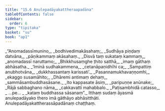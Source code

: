 ```yaml
---
title: "15.6 Anulepadāyakattheraapadāna"
tableOfContents: false
sidebar:
  order: 6
type: "tipitaka"
basket: "su"
book: "ap1"
---
```



<DynamicBreadcrumb />

<Division number="26" book="ap1" bookNo="20" page="190">

<Paragraph number="2313" type="verses" book="ap1">
_“Anomadassīmunino,_  
_bodhivedimakāsahaṃ;_  
_Sudhāya piṇḍaṃ datvāna,_  
_pāṇikammaṃ akāsahaṃ._  

</Paragraph>

</Division>
<Division number="27" book="ap1" bookNo="20" page="191">

<Paragraph number="2314" type="verses" book="ap1">
_Disvā taṃ sukataṃ kammaṃ,_  
_anomadassī naruttamo;_  
_Bhikkhusaṃghe ṭhito satthā,_  
_imaṃ gāthaṃ abhāsatha._  

</Paragraph>

</Division>
<Division number="28" book="ap1" bookNo="20" page="191">

<Paragraph number="2315" type="verses" book="ap1">
_‘Iminā sudhakammena,_  
_cetanāpaṇidhīhi ca;_  
_Sampattiṃ anubhotvāna,_  
_dukkhassantaṃ karissati’._  

</Paragraph>

</Division>
<Division number="29" book="ap1" bookNo="20" page="191">

<Paragraph number="2316" type="verses" book="ap1">
_Pasannamukhavaṇṇomhi,_  
_ekaggo susamāhito;_  
_Dhāremi antimaṃ dehaṃ,_  
_sammāsambuddhasāsane._  

</Paragraph>

</Division>
<Division number="30" book="ap1" bookNo="20" page="191">

<Paragraph number="2317" type="verses" book="ap1">
_Ito kappasate āsiṃ,_  
_paripuṇṇe anūnake;_  
_Rājā sabbaghano nāma,_  
_cakkavattī mahabbalo._  

</Paragraph>

</Division>
<Division number="31" book="ap1" bookNo="20" page="191">

<Paragraph number="2318" type="verses" book="ap1">
_Paṭisambhidā catasso,_  
_ …pe… _  
_kataṃ buddhassa sāsanaṃ”._  

</Paragraph>

<Paragraph number="2319" book="ap1">
Itthaṃ sudaṃ āyasmā anulepadāyako thero imā gāthāyo abhāsitthāti.

</Paragraph>
</Division>

<Paragraph number="2320" type="center" book="ap1">
Anulepadāyakattherassāpadānaṃ chaṭṭhaṃ.
</Paragraph>